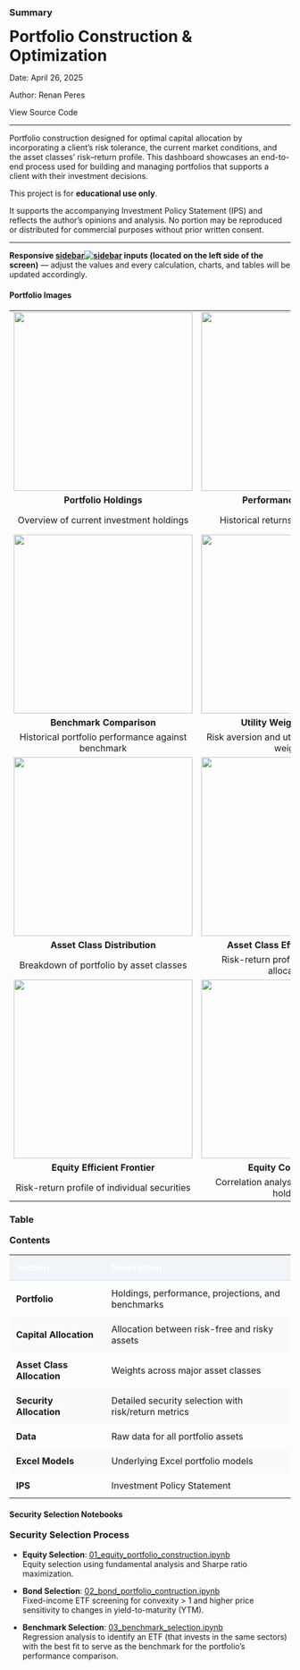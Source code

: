 <!-- # Home  -->

### Summary {width="70%"}

<div>
  <h1 style="margin-top: 0.2em; margin-bottom: 0.2em;">Portfolio Construction & Optimization</h1>
  <p>Date: April 26, 2025</p>
  <p>Author: <a href="https://renanperes.com/" target="_blank" style="text-decoration: none;"> Renan Peres</a></p>
  <p><a href="https://github.com/renan-peres/mfin-portfolio-management" target="_blank" style="text-decoration: none;"><i class="bi bi-github"></i> View Source Code</a></p>
</div>

<hr>

<p  style="margin-top: 0em;">
Portfolio construction designed for optimal capital allocation by incorporating a client's risk tolerance, the current market conditions, and the asset classes' risk–return profile. This dashboard showcases an end-to-end process used for building and managing portfolios that supports a client with their investment decisions.
</p>



::: {.callout-note collapse="true" icon=false}
This project is for **educational use only**.  

It supports the accompanying Investment Policy Statement (IPS) and reflects the author’s opinions and analysis. No portion may be reproduced or distributed for commercial purposes without prior written consent.
:::

<hr>

::: {.callout-tip}
**Responsive <a href="#" class="sidebar-hover-trigger">sidebar<span class="hover-image"><img src="img/sidebar.png" alt="sidebar"></span></a> inputs (located on the left side of the screen)** — adjust the values and every calculation, charts, and tables will be updated accordingly.
:::

#### Portfolio Images

<div class="portfolio-showcase">
  <table width="100%">
  <!-- Row 1: Portfolio -->
  <tr>
    <td align="center"><a href="#portfolio"><img src="img/portfolio/holdings.png" style="width: 320px; height: auto;"></a></td>
    <td align="center"><a href="#portfolio"><img src="img/portfolio/historical_performance.png" style="width: 320px; height: auto;"></a></td>
    <td align="center"><a href="#portfolio"><img src="img/portfolio/expected_return.png" style="width: 320px; height: auto;"></a></td>
  </tr>
  <tr>
    <td align="center"><a href="#portfolio" style="text-decoration: none;"><strong>Portfolio Holdings</strong></a></td>
    <td align="center"><a href="#portfolio" style="text-decoration: none;"><strong>Performance Analysis</strong></a></td>
    <td align="center"><a href="#portfolio" style="text-decoration: none;"><strong>Future Projections</strong></a></td>
  </tr>
  <tr>
    <td align="center"><a href="#portfolio" style="text-decoration: none; color: inherit;">Overview of current investment holdings</a></td>
    <td align="center"><a href="#portfolio" style="text-decoration: none; color: inherit;">Historical returns and risk metrics</a></td>
    <td align="center"><a href="#portfolio" style="text-decoration: none; color: inherit;">Estimated growth scenarios and fee structure comparison</a></td>
  </tr>
  
  <!-- Row 2: More Portfolio and Capital Allocation -->
  <tr>
    <td align="center"><a href="#portfolio"><img src="img/portfolio/benchmark_comparison.png" style="width: 320px; height: auto;"></a></td>
    <td align="center"><a href="#capital-allocation"><img src="img/capital_allocation/utility_weight.png" style="width: 320px; height: auto;"></a></td>
    <td align="center"><a href="#capital-allocation"><img src="img/capital_allocation/capital_allocation.png" style="width: 320px; height: auto;"></a></td>
  </tr>
  <tr>
    <td align="center"><a href="#portfolio" style="text-decoration: none;"><strong>Benchmark Comparison</strong></a></td>
    <td align="center"><a href="#capital-allocation" style="text-decoration: none;"><strong>Utility Weight Analysis</strong></a></td>
    <td align="center"><a href="#capital-allocation" style="text-decoration: none;"><strong>Capital Allocation Line</strong></a></td>
  </tr>
  <tr>
    <td align="center"><a href="#portfolio" style="text-decoration: none; color: inherit;">Historical portfolio performance against benchmark</a></td>
    <td align="center"><a href="#capital-allocation" style="text-decoration: none; color: inherit;">Risk aversion and utility-based portfolio weights</a></td>
    <td align="center"><a href="#capital-allocation" style="text-decoration: none; color: inherit;">Optimal allocation between risky and risk-free assets</a></td>
  </tr>
  
  <!-- Row 3: Asset Class Allocation -->
  <tr>
    <td align="center"><a href="#asset-class-allocation"><img src="img/asset_class/asset_class_distribution.png" style="width: 320px; height: auto;"></a></td>
    <td align="center"><a href="#asset-class-allocation"><img src="img/asset_class/asset_class_ef.png" style="width: 320px; height: auto;"></a></td>
    <td align="center"><a href="#security-allocation"><img src="img/security/security_distribution.png" style="width: 320px; height: auto;"></a></td>
  </tr>
  <tr>
    <td align="center"><a href="#asset-class-allocation" style="text-decoration: none;"><strong>Asset Class Distribution</strong></a></td>
    <td align="center"><a href="#asset-class-allocation" style="text-decoration: none;"><strong>Asset Class Efficient Frontier</strong></a></td>
    <td align="center"><a href="#security-allocation" style="text-decoration: none;"><strong>Security Distribution</strong></a></td>
  </tr>
  <tr>
    <td align="center"><a href="#asset-class-allocation" style="text-decoration: none; color: inherit;">Breakdown of portfolio by asset classes</a></td>
    <td align="center"><a href="#asset-class-allocation" style="text-decoration: none; color: inherit;">Risk-return profile of asset class allocations</a></td>
    <td align="center"><a href="#security-allocation" style="text-decoration: none; color: inherit;">Individual security weightings within the portfolio</a></td>
  </tr>
  
  <!-- Row 4: Security Allocation -->
  <tr>
    <td align="center"><a href="#security-allocation"><img src="img/security/security_ef.png" style="width: 320px; height: auto;"></a></td>
    <td align="center"><a href="#security-allocation"><img src="img/security/equity_covariances.png" style="width: 320px; height: auto;"></a></td>
    <td align="center"><a href="#security-allocation"><img src="img/security/bond_price_sensitivity.png" style="width: 320px; height: auto;"></a></td>
  </tr>
  <tr>
    <td align="center"><a href="#security-allocation" style="text-decoration: none;"><strong>Equity Efficient Frontier</strong></a></td>
    <td align="center"><a href="#security-allocation" style="text-decoration: none;"><strong>Equity Covariances</strong></a></td>
    <td align="center"><a href="#security-allocation" style="text-decoration: none;"><strong>Bond Price Sensitivity</strong></a></td>
  </tr>
  <tr>
    <td align="center"><a href="#security-allocation" style="text-decoration: none; color: inherit;">Risk-return profile of individual securities</a></td>
    <td align="center"><a href="#security-allocation" style="text-decoration: none; color: inherit;">Correlation analysis between equity holdings</a></td>
    <td align="center"><a href="#security-allocation" style="text-decoration: none; color: inherit;">Fixed income response to interest rate changes</a></td>
  </tr>
  </table>
</div>

### Table {width="30%"}

<div class="table-responsive">
  <h3 class="table-title" style="margin-top: 12px;">Contents</h3>
  <table class="table table-sm table-striped">
    <thead>
      <tr style="background-color: #f1f5f9;">
        <th style="padding: 0.75em; color: #ffffff; text-align: left; border-bottom: 2px solid #e2e8f0;">Section</th>
        <th style="padding: 0.75em; color: #ffffff; text-align: left; border-bottom: 2px solid #e2e8f0;">Description</th>
      </tr>
    </thead>
    <tbody>
    <tr>
      <td style="padding:0.75em;"><a href="#portfolio" style="font-weight:bold; text-decoration:none;">Portfolio</a></td>
      <td style="padding:0.75em;">Holdings, performance, projections, and benchmarks</td>
    </tr>
    <tr style="background:#f8fafc;">
      <td style="padding:0.75em;"><a href="#capital-allocation" style="font-weight:bold; text-decoration:none;">Capital Allocation</a></td>
      <td style="padding:0.75em;">Allocation between risk-free and risky assets</td>
    </tr>
    <tr>
      <td style="padding:0.75em;"><a href="#asset-class-allocation" style="font-weight:bold; text-decoration:none;">Asset Class Allocation</a></td>
      <td style="padding:0.75em;">Weights across major asset classes</td>
    </tr>
    <tr style="background:#f8fafc;">
      <td style="padding:0.75em;"><a href="#security-allocation" style="font-weight:bold; text-decoration:none;">Security Allocation</a></td>
      <td style="padding:0.75em;">Detailed security selection with risk/return metrics</td>
    </tr>
    <tr>
      <td style="padding:0.75em;"><a href="#data" style="font-weight:bold; text-decoration:none;">Data</a></td>
      <td style="padding:0.75em;">Raw data for all portfolio assets</td>
    </tr>
    <tr style="background:#f8fafc;">
      <td style="padding:0.75em;"><a href="#excel-models" style="font-weight:bold; text-decoration:none;">Excel Models</a></td>
      <td style="padding:0.75em;">Underlying Excel portfolio models</td>
    </tr>
    <tr>
      <td style="padding:0.75em;"><a href="#ips" style="font-weight:bold; text-decoration:none;">IPS</a></td>
      <td style="padding:0.75em;">Investment Policy Statement</td>
    </tr>
  </tbody>
</table>
</div>

#### Security Selection Notebooks

<h3 class="table-title" style="margin-top: 12px;">Security Selection Process</h3>

- **Equity Selection**: [01_equity_portfolio_construction.ipynb](https://github.com/renan-peres/mfin-portfolio-management/blob/main/01_equity_portfolio_construction.ipynb)  
  Equity selection using fundamental analysis and Sharpe ratio maximization.

- **Bond Selection**: [02_bond_portfolio_contruction.ipynb](https://github.com/renan-peres/mfin-portfolio-management/blob/main/02_bond_portfolio_contruction.ipynb)  
  Fixed-income ETF screening for convexity > 1 and higher price sensitivity to changes in yield-to-maturity (YTM).

- **Benchmark Selection**: [03_benchmark_selection.ipynb](https://github.com/renan-peres/mfin-portfolio-management/blob/main/03_benchmark_selection.ipynb)  
  Regression analysis to identify an ETF (that invests in the same sectors) with the best fit to serve as the benchmark for the portfolio's performance comparison.
